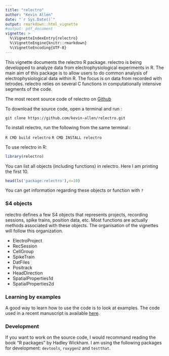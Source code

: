 ```yaml
---
title: "relectro"
author: "Kevin Allen"
date: "`r Sys.Date()`"
output: rmarkdown::html_vignette
#output: pdf_document
vignette: >
  %\VignetteIndexEntry{relectro}
  %\VignetteEngine{knitr::rmarkdown}
  %\VignetteEncoding{UTF-8}
---
```

This vignette documents the relectro R package. relectro is being developped to analyze data from electrophysiological experiments in R. The main aim of this package is to allow users to do common analysis of electrophysiological data within R. The focus is on data from recorded with tetrodes. relectro relies on several C functions in computationally intensive segments of the code.

The most recent source code of relectro on [Github](https://github.com/kevin-allen/relectro)

To download the source code, open a terminal and run :

```git clone https://github.com/kevin-allen/relectro.git```

To install relectro, run the following from the same terminal :

```R CMD build relectro``` 
```R CMD INSTALL relectro```

To use relectro in R:

```r
library(relectro)
```

You can list all objects (including functions) in relectro. Here I am printing the first 10.

```r
head(ls('package:relectro'),n=10)
```

You can get information regarding these objects or function with `?`


### S4 objects

relectro defines a few S4 objects that represents projects, recording sessions, spike trains, position data, etc. Most functions are actually methods associated with these objects. The organisation of the vignettes will follow this organization.

* ElectroProject
* RecSession
* CellGroup
* SpikeTrain
* DatFiles
* Positrack
* HeadDirection
* SpatialProperties1d
* SpatialProperties2d

### Learning by examples

A good way to learn how to use the code is to look at examples. The code used in a recent manuscript is available [here](https://github.com/kevin-allen/prog_perez_escobar_2016).

### Development

If you want to work on the source code, I would recommand reading the book "R packages" by Hadley Wickham. I am using the following packages for development: `devtools`, `roxygen2` and `testthat`.
